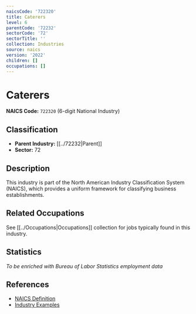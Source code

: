 ```yaml
---
naicsCode: '722320'
title: Caterers
level: 6
parentCode: '72232'
sectorCode: '72'
sectorTitle: ''
collection: Industries
source: naics
version: '2022'
children: []
occupations: []
---
```

# Caterers

**NAICS Code:** `722320` (6-digit National Industry)

## Classification

- **Parent Industry:** [[../72232|Parent]]
- **Sector:** 72

## Description

This industry is part of the North American Industry Classification System (NAICS), which provides a uniform framework for classifying business establishments.

## Related Occupations

See [[../Occupations|Occupations]] collection for jobs typically found in this industry.

## Statistics

*To be enriched with Bureau of Labor Statistics employment data*

## References

- [NAICS Definition](https://www.census.gov/naics/)
- [Industry Examples](https://www.census.gov/naics/2022NAICS/)
